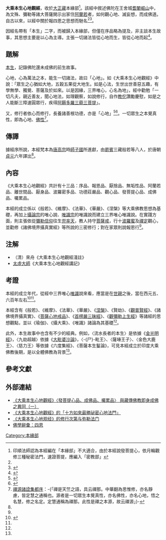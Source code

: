 '''大乘本生心地觀經'''，收於[[大正藏|大正藏]]本緣部<ref>印順法師認為本經編在「本緣部」不大適合，由於本經說發菩提心，依月輪觀修三種秘密法門，速證菩提，應編入「密教部」</ref>。該經中敘述佛陀在王舍城[[耆闍崛山|耆闍崛山]]中，為文殊、彌勒等諸大菩薩開示出家住[[阿蘭若|阿蘭若]]者，如何觀心地、滅妄想，而成佛道。自古以來，以經中關於報四恩之思想而馳名<ref name=ma2/><ref name=ma>{{cite web|title=大乘本生心地觀經|url=http://cidian.foyuan.net/word/319194/|access-date=2017-02-12|archive-date=2020-08-09|archive-url=https://web.archive.org/web/20200809125652/http://cidian.foyuan.net/word/319194/|dead-url=yes}}</ref>。

因經名帶有「本生」二字，而被歸入本緣部，但僅在序品略為提及，非主談本生故事，其思想主要是以心為主導。主張一切諸法皆從心地而生，皆從心地而起<ref name=ma3>{{cite web|author1=佛書解題（香光版）|title=大乘本生心地觀經|url=http://www.gaya.org.tw/library/readers/guide-xdgj.htm|access-date=2017-02-12|archive-date=2020-01-12|archive-url=https://web.archive.org/web/20200112090546/http://www.gaya.org.tw/library/readers/guide-xdgj.htm|dead-url=no}}</ref>。

== 題解 ==
[[本生_(佛教)|本生]]，記錄佛陀還未成佛的前生故事。

心地，心為萬法之本，能生一切諸法，故曰「心地」。如《大乘本生心地觀經》中說：「眾生之心猶如大地，五穀五果從大地生。如是心法，生世出世善惡五趣，有學無學、獨覺、菩薩及於如來。以是因緣，三界唯心，心名為地」，經中勸勉「一切凡夫，親近善友，聞心地法，如理觀察，如說修行，自作[[偈頌|教佗]]讚勵慶慰，如是之人能斷三障速圓眾行，疾得[[無上正等正覺|阿耨多羅三藐三菩提]]」。

又，修行者依心而修行，長養諸善根功德，亦是「心地」<ref>{{cite web|title=心地|url=http://www.budaedu.org/doctrin/d42.php3|access-date=2017-02-12|archive-date=2020-08-09|archive-url=https://web.archive.org/web/20200809125702/http://www.budaedu.org/doctrin/d42.php3|dead-url=no}}</ref><ref>{{cite web|title=心地|url=https://www.buddhistdoor.org/tc/dictionary/details/%E5%BF%83%E5%9C%B0}}{{Dead link|date=2019年12月 |bot=InternetArchiveBot |fix-attempted=yes }}</ref>。一切眾生之本覺真性，即為心地、[[佛性|佛性]]<ref>[[禪源諸詮集都序|禪源諸詮集都序]]：-{「禪是天竺之語，具云禪那。中華翻為思惟修，亦名靜慮，皆定慧之通稱也。源者是一切眾生本覺真性，亦名佛性，亦名心地，悟之名慧，修之名定。定慧通稱為禪那。此性是禪之本源，故云禪源」}-</ref>。

== 傳譯 ==
據經序所說，本經梵本為[[唐高宗|唐高宗]]時[[師子國|師子國]]所進獻，由[[迦濕彌羅國|罽賓]]三藏般若等八人，於唐朝[[貞元_(唐朝)|貞元]]六年譯出<ref name=ma/>。

== 內容 ==
《大乘本生心地觀經》共計有十三品：序品、報恩品、厭捨品、無垢性品、阿蘭若品、離世間品、厭身品、波羅密多品、功德莊嚴品、觀心品、發菩提心品、成佛品、囑累品。

本經的成立係以《般若》、《維摩》、《法華》、《華嚴》、《涅槃》等大乘佛教思想為基礎，再加上[[攝論宗|攝論宗]]的唯心說、[[唯識宗|唯識宗]]的唯識說而建立三界唯心唯識說。在實踐方面，則主張依從[[彌勒信仰|彌勒信仰]]往生[[兜率天|兜率天]]，教人持守[[菩薩戒|菩薩戒]]，行十[[波羅密|波羅蜜]]及[[禪定|禪定]]觀心，並勸修《諸佛境界攝真實經》等所說的三密修行；對在家眾則說報恩行<ref name=ma2/>。

== 注解 ==
* （清）來舟《大乘本生心地觀經淺註》
* [[太虛大師|太虛大師]]《大乘本生心地觀經講記》

== 考證 ==
本經的成立年代，從經中三界唯心[[唯識|唯識]]說來看，應當是在[[世親|世親]]之後，當在西元五、六百年左右<ref name=ma2>{{cite web|title=中華佛教百科全書——【大乘本生心地觀經】|url=http://fofa.foxue.org/2006/429_0321/73257.html|access-date=2017-02-12|archive-date=2020-08-09|archive-url=https://web.archive.org/web/20200809125719/http://fofa.foxue.org/2006/429_0321/73257.html}}</ref><ref name=ma3/>。

本經含有《般若》、《維摩》、《法華》、《華嚴》、《[[大般涅槃經_(大乘)|涅槃]]》、《賢劫》、《[[觀普賢經|觀普賢經]]》、《諸佛境界攝真實》、《[[梵網經_(大乘佛教)|菩薩心地戒品]]》、《[[首楞嚴三昧經|首楞嚴三昧經]]》、《[[觀彌勒上生經|觀彌勒上生經]]》等諸經的思想觀點，並以《瑜伽》、《攝大乘》、《唯識》諸論為其基礎<ref name=ma2/>。

此外，本生故事中也含有不少的經典。例如，〈流水長者的本生〉是依據《[[金光明經|金光明經]]》，〈九劫超越〉依據《[[大毗婆沙論|大毗婆沙論]]》，〈-{尸}-毗王〉、〈薩埵王子〉、〈金色大鹿王〉、〈慈力王〉等依據《六度集經》、《菩薩本生鬘論》，可見本經成立於印度大乘佛教後期，是以全體佛教為背景<ref name=ma2/>。

== 參考文獻 ==
{{reflist|2}}

== 外部連結 ==
* [http://enlight.lib.ntu.edu.tw/FULLTEXT/JR-MAG/mag388907.pdf 《大乘本生心地觀經》〈發菩提心品、成佛品、囑累品〉 與藏傳佛教即身成佛之異同（一）] {{Wayback|url=http://enlight.lib.ntu.edu.tw/FULLTEXT/JR-MAG/mag388907.pdf |date=20200809125612 }}
* [https://web.archive.org/web/20090403054136/http://www.ncku.edu.tw/~chinese/Zongjiao/Buddha/910810record.html 《大乘本生心地觀經》的「十方如來最勝祕密心地法門」]
* [http://fo.ifeng.com/special/zhaoguanfashishengzuo/lundao/detail_2010_11/21/3180514_0.shtml 《大乘本生心地观经》的修行次第与弥勒法门] {{Wayback|url=http://fo.ifeng.com/special/zhaoguanfashishengzuo/lundao/detail_2010_11/21/3180514_0.shtml |date=20200809125729 }}
* [https://www.buddhistdoor.org/tc/dictionary/details/%E5%9B%9B%E6%81%A9 佛學辭彙：四恩]{{Dead link|date=2019年12月 |bot=InternetArchiveBot |fix-attempted=yes }} 

{{China-buddhism-book-benyuan}}
[[Category:本緣部|Category:本緣部]]